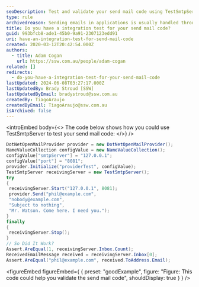 ```yaml
---
seoDescription: Test and validate your send mail code using TestSmtpServer, ensuring seamless email delivery.
type: rule
archivedreason: Sending emails in applications is usually handled through 3rd party providers nowadays e.g. SendGrid. As a result mail sending checks should be covered off by HealthChecks
title: Do you have a integration test for your send mail code?
guid: 993bfcb8-ade1-45b0-9a91-2307123edd91
uri: have-an-integration-test-for-send-mail-code
created: 2020-03-12T20:42:54.000Z
authors:
  - title: Adam Cogan
    url: https://ssw.com.au/people/adam-cogan
related: []
redirects:
  - do-you-have-a-integration-test-for-your-send-mail-code
lastUpdated: 2024-06-08T03:27:17.000Z
lastUpdatedBy: Brady Stroud [SSW]
lastUpdatedByEmail: bradystroud@ssw.com.au
createdBy: TiagoAraujo
createdByEmail: TiagoAraujo@ssw.com.au
isArchived: false
---
```


<introEmbed
  body={<>
The code below shows how you could use TestSmtpServer to test your send mail code:
  </>}
/>
```cs
DotNetOpenMailProvider provider = new DotNetOpenMailProvider();
NameValueCollection configValue = new NameValueCollection();
configValue["smtpServer"] = "127.0.0.1";
configValue["port"] = "8081";
provider.Initialize("providerTest", configValue);
TestSmtpServer receivingServer = new TestSmtpServer();
try
{
 receivingServer.Start("127.0.0.1", 8081);
 provider.Send("phil@example.com",
 "nobody@example.com",
 "Subject to nothing",
 "Mr. Watson. Come here. I need you.");
}
finally
{
 receivingServer.Stop();
}
// So Did It Work?
Assert.AreEqual(1, receivingServer.Inbox.Count);
ReceivedEmailMessage received = receivingServer.Inbox[0];
Assert.AreEqual("phil@example.com", received.ToAddress.Email);
```
<figureEmbed figureEmbed={ {
  preset: "goodExample",
  figure: "Figure: This code could help you validate the send mail code",
  shouldDisplay: true
} } />
